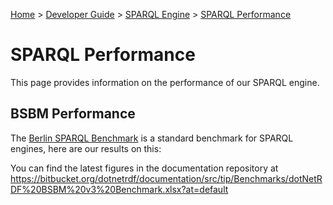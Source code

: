 [[Home]] > [[Developer Guide]] > [[DeveloperGuide/SPARQL Engine|SPARQL Engine]] > [[DeveloperGuide/SPARQL/Performance|SPARQL Performance]]

= SPARQL Performance =

This page provides information on the performance of our SPARQL engine.

== BSBM Performance ==

The [[http://wifo5-03.informatik.uni-mannheim.de/bizer/berlinsparqlbenchmark/|Berlin SPARQL Benchmark]] is a standard benchmark for SPARQL engines, here are our results on this:

{{DeveloperGuide/SPARQL/BSBMPerformance.png|BSBM Results}}

You can find the latest figures in the documentation repository at [[https://bitbucket.org/dotnetrdf/documentation/src/tip/Benchmarks/dotNetRDF%20BSBM%20v3%20Benchmark.xlsx?at=default]]